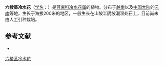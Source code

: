{{Speciesbox
| name = 六棱茎冷水花
| status = 
| status_system = 
| image =
| genus = Pilea
| species = hexagona
| authority = C. J. Chen
}}

'''六棱茎冷水花'''（[[学名|学名]]：{{lang|la|''Pilea hexagona''}}）是[[荨麻科|荨麻科]][[冷水花属|冷水花属]]的植物。分布于[[越南|越南]]以及[[中国大陆|中国大陆]]的[[云南|云南]]等地，生长于海拔200米的地区，一般生长在山坡半阴坡潮湿处石上，目前尚未由人工引种栽培。

== 参考文献 ==
<div class="references-small">
* {{cite web| url =http://www.bioinfo.cn/db05/KmzwSpecies.php?action=view&id=23385| title =六棱茎冷水花| work =《中国高等植物数据库全库》| publisher =中国科学院微生物研究所| author =昆明植物研究所| accessdate =2009-02-25| deadurl =yes| archiveurl =https://web.archive.org/web/20160305055256/http://www.bioinfo.cn/db05/KmzwSpecies.php?action=view&id=23385| archivedate =2016-03-05}}
</div>
{{Taxonbar|from=Q10893322}}

[[Category:冷水花属|六棱茎冷水花]]


{{植物小作品}}